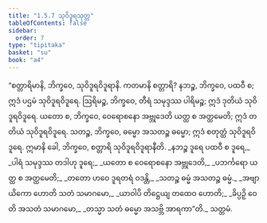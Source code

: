 ```yaml
---
title: "1.5.7 သုဝိဒူရသုတ္တ"
tableOfContents: false
sidebar:
  order: 7
type: "tipitaka"
basket: "su"
book: "a4"
---
```



<DynamicBreadcrumb />

<Division number="47" book="a4" e="ch" v="15" p="359">

<Paragraph number="328" book="a4">
“စတ္တာရိမာနိ, ဘိက္ခဝေ, သုဝိဒူရဝိဒူရာနိ. ကတမာနိ စတ္တာရိ? နဘဉ္စ, ဘိက္ခဝေ, ပထဝီ စ; ဣဒံ ပဌမံ သုဝိဒူရဝိဒူရေ. ဩရိမဉ္စ, ဘိက္ခဝေ, တီရံ သမုဒ္ဒဿ ပါရိမဉ္စ; ဣဒံ ဒုတိယံ သုဝိဒူရဝိဒူရေ. ယတော စ, ဘိက္ခဝေ, ဝေရောစနော အဗ္ဘုဒေတိ ယတ္ထ စ အတ္ထမေတိ; ဣဒံ တတိယံ သုဝိဒူရဝိဒူရေ. သတဉ္စ, ဘိက္ခဝေ, ဓမ္မော အသတဉ္စ ဓမ္မော; ဣဒံ စတုတ္ထံ သုဝိဒူရဝိဒူရေ. ဣမာနိ ခေါ, ဘိက္ခဝေ, စတ္တာရိ သုဝိဒူရဝိဒူရာနီတိ.
</Paragraph>

<Paragraph number="329" type="verses" book="a4">
_နဘဉ္စ ဒူရေ ပထဝီ စ ဒူရေ,_  
_ပါရံ သမုဒ္ဒဿ တဒါဟု ဒူရေ;_  
_ယတော စ ဝေရောစနော အဗ္ဘုဒေတိ,_  
_ပဘင်္ကရော ယတ္ထ စ အတ္ထမေတိ;_  
_တတော ဟဝေ ဒူရတရံ ဝဒန္တိ,_  
_သတဉ္စ ဓမ္မံ အသတဉ္စ ဓမ္မံ._  

</Paragraph>

<Paragraph number="330" type="verses" book="a4">
_အဗျာယိကော ဟောတိ သတံ သမာဂမော,_  
_ယာဝါပိ တိဋ္ဌေယျ တထေဝ ဟောတိ;_  
_ခိပ္ပဉှိ ဝေတိ အသတံ သမာဂမော,_  
_တသ္မာ သတံ ဓမ္မော အသဗ္ဘိ အာရကာ”တိ._  


</Paragraph>
</Division>

<Paragraph number="331" type="center" book="a4">
သတ္တမံ.
</Paragraph>